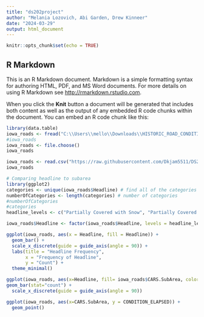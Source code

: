 ---
title: "ds202project"
author: "Melania Lozovich, Abi Garden, Drew Kinneer"
date: "2024-03-29"
output: html_document
---

```{r setup, include=FALSE}
knitr::opts_chunk$set(echo = TRUE)
```

## R Markdown

This is an R Markdown document. Markdown is a simple formatting syntax for authoring HTML, PDF, and MS Word documents. For more details on using R Markdown see <http://rmarkdown.rstudio.com>.

When you click the **Knit** button a document will be generated that includes both content as well as the output of any embedded R code chunks within the document. You can embed an R code chunk like this:
```{r}
library(data.table)
iowa_roads <- fread("C:\\Users\\mello\\Downloads\\HISTORIC_ROAD_CONDITIONS_data (1).csv")
#iowa_roads
iowa_roads <- file.choose()
iowa_roads
```

```{r}
iowa_roads <- read.csv("https://raw.githubusercontent.com/Dkjam5511/DS202FinalProjectDataset/master/HISTORIC_ROAD_CONDITIONS_data.csv")
iowa_roads
```

```{r}
# Comparing headline to subarea
library(ggplot2)
categories <- unique(iowa_roads$Headline) # find all of the categories
numberOfCategories <- length(categories) # number of categories
#numberOfCategories
#categories
headline_levels <- c("Partially Covered with Snow", "Partially Covered with Frost", "seasonal roadway conditions", "partially covered with snow", "travel not advised", "Partially Covered with Ice", "partially covered with slush", "completely covered with snow", "partially covered with mixed snow ice or slush", "Seasonal", "Completely Covered with Snow", "Partially Covered with Mixed", "partially covered with ice", "Completely Covered with Ice", "partially covered with frost", "Travel Not Advised", "completely covered with ice", "Completely Covered with Mixed", "Partially Covered with Slush", "", "completely covered with mixed snow ice or slush", "completely covered with frost", "completely covered with slush", "Completely Covered with Slush", " -95.824227360233 41.213367969968", "Completely Covered with Frost", "Impassable")

iowa_roads$Headline <- factor(iowa_roads$Headline, levels = headline_levels)

ggplot(iowa_roads, aes(x = Headline, fill = Headline)) +
  geom_bar() +
  scale_x_discrete(guide = guide_axis(angle = 90)) +
  labs(title = "Headline Frequency",
       x = "Frequency of Headline",
       y = "Count") +
  theme_minimal()
```

```{r}
ggplot(iowa_roads, aes(x=Headline, fill= iowa_roads$CARS.SubArea, color= iowa_roads$CARS.SubArea)) + 
geom_bar(stat="count") + 
  scale_x_discrete(guide = guide_axis(angle = 90))
```

```{r}
ggplot(iowa_roads, aes(x=CARS.SubArea, y = CONDITION_ELAPSED)) +
  geom_point()
```

